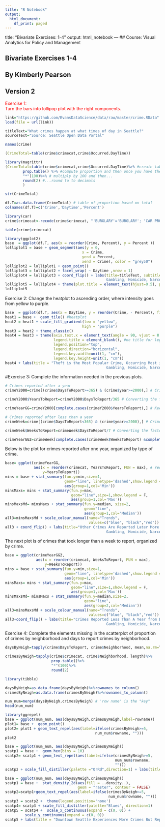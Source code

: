 ```yaml
---
title: "R Notebook"
output:
  html_document:
    df_print: paged
---
```

title: "Bivariate Exercises: 1-4"
output: html_notebook
---
## Course: Visual Analytics for Policy and Management

## Bivariate Exercises 1-4
## By Kimberly Pearson
## Version 2 

<a id='ex1'></a>
<span style="color:red"> Exercise 1:<br> Turn the bars into lollipop plot with the right components.
</span>

```r
link="https://github.com/EvansDataScience/data/raw/master/crime.RData"
load(file = url(link))

titleText="What crimes happen at what times of day in Seattle?"
sourceText="Source: Seattle Open Data Portal"
```

```r
names(crime)
```


```r
(CrimeTotal=table(crime$crimecat,crime$Occurred.DayTime))

library(magrittr)
(CrimeTotal=table(crime$crimecat,crime$Occurred.DayTime)%>% #create table and then to the result...
        prop.table() %>% #compute proportion and then once you have the result...
        "*"(100)%>% # multiply by 100 and then...
        round(2) #...round to to decimals
        )

str(CrimeTotal)

df.T=as.data.frame(CrimeTotal) # table of proportion based on total
colnames(df.T)=c('Crime','Daytime','Percent') 

```

```r
library(car)
crime$crimecat<-recode(crime$crimecat, "'BURGLARY'='BURGLARY'; 'CAR PROWL'='CAR PROWL'; 'THEFT'='THEFT'; else='OTHER'")

```

```r
table(crime$crimecat)
```


```r
library(ggplot2)
base  = ggplot(df.T, aes(x = reorder(Crime, Percent), y = Percent ))
lolliplot1 = base + geom_segment(aes(y = 0, 
                                   x = Crime, 
                                   yend = Percent, 
                                   xend = Crime), color = "grey50") 
lolliplot2 = lolliplot1 + geom_point()
lolliplot3 = lolliplot2 + facet_wrap( ~ Daytime ,nrow = 1)  
lolliplot4 = lolliplot3 + coord_flip() + labs(title=titleText, subtitle=sourceText, caption="Other includes Aggravated Assault, Arson, Disorderly Conduct, DUI, 
                                              Gambling, Homicide, Narcotic, Pornography, Rape, Robbery, and 7 Other Crimes", x="Crimes", y="Percent")
lolliplot5 = lolliplot4 + theme(plot.title = element_text(hjust=0.5), plot.subtitle = element_text(hjust=0.5), axis.text.y = element_text(size=5,angle = 0)) 
lolliplot5 


```
Exercise 2: Change the heatplot to ascending order, where intensity goes from yellow to purple.

```r
base  = ggplot(df.T, aes(x = Daytime, y = reorder(Crime, - Percent), fill = Percent)) 
heat1 = base +  geom_tile() #heatplot
heat2 = heat1 + scale_fill_gradient(low = "yellow", 
                                   high = "purple")
heat3 = heat2 + theme_classic() 
heat4 = heat3 + theme(axis.text.x = element_text(angle = 90, vjust = 0.6), 
                      legend.title = element_blank(), #no title for legend
                      legend.position="top", 
                      legend.direction="horizontal",
                      legend.key.width=unit(1, "cm"),
                      legend.key.height=unit(1, "cm")) 
heat4 + labs(title = "Theft is the Most Popular Crime, Occurring Most in the Afternoon", subtitle = sourceText, caption="Other includes Aggravated Assault, Arson, Disorderly Conduct, DUI, 
                                              Gambling, Homicide, Narcotic, Pornography, Rape, Robbery, and 7 Other Crimes", x="Crime", y="Time of Day")
```

#Exercise 3: Complete the information needed in the previous plots.

```r
# Crimes reported after a year 
crimeY2000=crime[(crime$DaysToReport>=365) & (crime$year>=2000),] # Crimes after 2000 that took more than a year to report 

crimeY2000$YearsToReport=crimeY2000$DaysToReport/365 # Converting the factor to be expressed in years, not days 

crimeYearGG=crimeY2000[complete.cases(crimeY2000$YearsToReport),] # Keeping only complete cases 

# Crimes reported after less than a year 
crimeWeek=crime[(crime$DaysToReport<365) & (crime$year>=2000),] # Crimes after 200 that took less than a year to report 

crimeWeek$WeeksToReport=crimeWeek$DaysToReport/7 # Converting the factor to be expressed in weeks 

crimeYearGG2=crimeWeek[complete.cases(crimeWeek$WeeksToReport) &complete.cases(crimeWeek$crimecat),] # Keeping only complete cases 

```

Below is the plot for crimes reported after one year, organized by type of crime. 

```r
base= ggplot(crimeYearGG,
             aes(x = reorder(crimecat, YearsToReport, FUN = max), # reorder! function = max says reorder based on an ascending Maximum 
                 y=YearsToReport)) 
mins = base + stat_summary(fun.y=min,size=1,
                           geom="line", linetype='dashed',show.legend = T,
                           aes(group=1,col='Min'))
minsMaxs= mins + stat_summary(fun.y=max,
                              geom="line",size=1,show.legend = F,
                              aes(group=1,col='Max'))
minsMaxsMd= minsMaxs + stat_summary(fun.y=median, size=2,
                                    geom="line",
                                    aes(group=1,col='Median'))
all3=minsMaxsMd + scale_colour_manual(name="Trends",
                                      values=c("blue", "black","red"))
all3 + coord_flip() + labs(title="Other Crimes Are Reported Later More Frequently", subtitle=sourceText, caption="Other includes Aggravated Assault, Arson, Disorderly Conduct, DUI, 
                                              Gambling, Homicide, Narcotic, Pornography, Rape, Robbery, and 7 Other Crimes", x="Crimes", y="Years to Report")
```

The next plot is of crimes that took longer than a week to report, organized by crime. 

```r
base = ggplot(crimeYearGG2,
              aes(x = reorder(crimecat, WeeksToReport, FUN = max),
                  y=WeeksToReport)) 
mins = base + stat_summary(fun.y=min,size=1,
                           geom="line", linetype='dashed',show.legend = T,
                           aes(group=1,col='Min'))
minsMaxs= mins + stat_summary(fun.y=max,
                              geom="line",size=1,show.legend = F,
                              aes(group=1,col='Max'))
minsMaxsMd= minsMaxs + stat_summary(fun.y=median,size=2,
                                    geom="line",
                                    aes(group=2,col='Median'))
all3=minsMaxsMd + scale_colour_manual(name="Trends",
                                      values=c("blue", "black","red"))
all3+coord_flip() + labs(title="Crimes Reported Less Than A Year from Date of Crime", subtitle=sourceText, caption="Other includes Aggravated Assault, Arson, Disorderly Conduct, DUI, 
                                              Gambling, Homicide, Narcotic, Pornography, Rape, Robbery, and 7 Other Crimes", x="Crimes", y="Weeks to Report")
```

Exercise 4: Complete the elements missing in the scatterplot of proportion of crimes by neighborhood and days to report crimes by neighborhood. 

```r
daysByNeigh=tapply(crime$DaysToReport, crime$Neighborhood, mean,na.rm=T)

crimesByNeigh=tapply(crime$crimecat, crime$Neighborhood, length)%>%      
                     prop.table()%>%
                     "*"(100)%>% 
                     round(2) 
```

```r
library(tibble)
```

```r
daysByNeigh=as.data.frame(daysByNeigh)%>%rownames_to_column()
crimesByNeigh=as.data.frame(crimesByNeigh)%>%rownames_to_column()

num_num=merge(daysByNeigh,crimesByNeigh) # 'row name' is the "key"
head(num_num)
```

```r
library(ggrepel)
base = ggplot(num_num, aes(daysByNeigh,crimesByNeigh,label=rowname)) 
plot1= base +  geom_point() 
plot2= plot1 + geom_text_repel(aes(label=ifelse(crimesByNeigh>=5, 
                                         num_num$rowname, ""))) 
plot2
```

```r
base = ggplot(num_num, aes(daysByNeigh,crimesByNeigh)) 
scatp1 = base +  geom_hex(bins = 10)
scatp2= scatp1 + geom_text_repel(aes(label=ifelse(crimesByNeigh>=5,
                                                  num_num$rowname,
                                                  ""))) 
scatp2 + scale_fill_distiller(palette ="OrRd",direction=1) + labs(title = "Downtown Seattle Experiences More Crimes But Reports Quickly", subtitle = sourceText, x = "Days to Report", y = "Perecentage of Crimes")
```



```r
base = ggplot(num_num, aes(daysByNeigh,crimesByNeigh)) 
scatp1 = base +  stat_density_2d(aes(fill = ..density..), 
                                 geom = "raster", contour = FALSE)
scatp2=scatp1+geom_text_repel(aes(label=ifelse(crimesByNeigh>=5,
                                               num_num$rowname, "")))
scatp3 = scatp2 +  theme(legend.position='none') 
scatp4= scatp3 + scale_fill_distiller(palette="Blues", direction=1) 
scatp5 = scatp4 +  scale_x_continuous(expand = c(0, 0)) + 
         scale_y_continuous(expand = c(0, 0)) 
scatp5 + labs(title = "Downtown Seattle Experiences More Crimes But Reports Quickly", subtitle = sourceText, x = "Days to Report", y = "Perecentage of Crimes")
```

